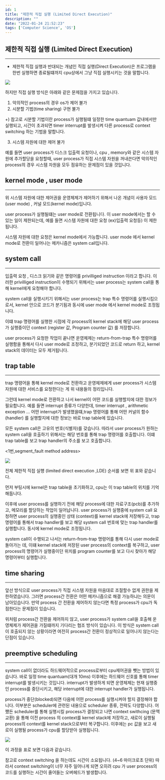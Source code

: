 ```yaml
---
id: 1
title: "제한적 직접 실행 (Limited Direct Execution)"
description: ""
date: "2022-01-24 21:52:23"
tags: ['Computer Science', 'OS']
---
```

## 제한적 직접 실행 (Limited Direct Execution)
<hr>

- 제한적 직접 실행과 반대되는 개념인 직접 실행(Direct Execution)은 프로그램을 한번 실행하면 종료될떄까지 cpu상에서 그냥 직접 실행시키는 것을 말합니다. 

![](/images/limited-direct-execution-01.jpg)


하지만 직접 실행 방식은 아래와 같은 문제점을 가지고 있습니다.

1. 악의적인 process의 경우 os가 제어 불가 
2. 시분할 기법(time sharing) 구현 불가 

+) 참고로 시분할 기법이란 process가 실행될떄 일정한 time quantuam 값내에서만 실행되고, 시간이 초과되면 timer interrupt를 발생시켜 다른 process로 context switching 하는 기법을 말합니다. 


3. 시스템 자원에 대한 제어 불가 

예를 들면 user process가 디스크 입출력 요청이나, cpu , memory와 같은 시스템 자원에 추가할당을 요청할때, user process가 직접 시스템 자원을 꺼내쓴다면 악의적인 process의 경우 시스템 자원을 모두 점유하는 문제점이 있을 것입니다. 

## kernel mode , user mode 
<hr>

위 시스템 자원에 대한 제어권을 운영체제가 제어하기 위해서 나온 개념이 사용자 모드(user mode) , 커널  모드(kernel mode)입니다.

user process가 실행될떄는 user mode로 전환됩니다. 이 user mode에서는 할 수 있는 일이 제한되는데, 예를 들면 시스템 자원에 대한 요청 (ex)입출력 요청등) 이 제한됩니다. 

시스템 자원에 대한 요청은 kernel mode에서 가능합니다. user mode 에서 kernel mode로 전환이 일어나는 메카니즘은 system call입니다.


## system call 
<hr>

입출력 요청 , 디스크 읽기와 같은 명령어를 privilliged instruction 이라고 합니다. 이러한 privilliged instruction이 수행되기 위해서는 user process는 system call을 통해 kernel에게 요청해야 합니다. 

system call을 실행시키기 위해서는 user process는 trap 특수 명령어를 실행시킴으로서, kernel 안으로 코드가 분기됨과 동시에 user mode 에서 kernel mode로 조정됩니다. 

이떄 trap 명령어를 실행한 시점에 각 process의 kernel stack에 해당 user process가 실행중이던 context (register 값, Program counter 값) 를 저장합니다. 


user process가 요청한 작업이 끝나면 운영체제는 return-from-trap 특수 명령어를 실행함을 통해서 다시 user mode로 조정하고, 분기되었던 코드로 return 하고, kernel stack의 데이터는 모두 제거됩니다. 

## trap table 
<hr>

trap 명령어을 통해 kernel mode로 전환하고 운영체제에게 user process가 시스템 자원에 대한 서비스를 요청한다는 게 위 내용들의 정리입니다.

그런데 kernel mode로 전환하고 나서 kernel이 어떤 코드를 실행할지에 대한 정보가 필요합니다. 예를 들면 interrupt 종류가 다양한데, timer interrupt , arithmetic exception ... 어떤 interrupt가 발생했을떄,trap 명령어를 통해 어떤 커널의 함수 (handler) 를 실행할지에 대한 정보는 바로  trap table에 있습니다.


모든 system call은 고유의 번호(식별자)를 갖습니다. 따라서 user process가 원하는 system call을 호출하기 위해서는 해당 번호를 통해 trap 명령어를 호출합니다. 이떄 trap table를 보고 trap handler의 주소를 보고 호출합니다. 

\<1번,segment_fault method address>

![](/images/limited-direct-execution-02.jpg)


전체 제한적 직접 실헁 (limited direct execution ,LDE) 순서를 보면 위 표와 같습니다. 

먼저 부팅시에 kernel은 trap table을 초기화하고, cpu는 이 trap table의 위치를 기억해둡니다. 

이후에 user process를 실행하기 전에 해당 process에 대한 자료구조(pcb)를 추가하고, 메모리를 할당하는 작업이 일어납니다. user process가 실행중에 system call 요청하면 user process의 실행중인 상태 (context)를 kernel stack에 저장해두고, trap 명령어를 통해서 trap handler를 보고  해당 system call 번호에 맞는 trap handler를 실행합니다. 동시에 kernel mode로 조정됩니다. 

system call이 수행되고 나서는 return-from-trap 명령어를 통해 다시 user mode로 돌아가는 데, 이떄 kernel stack에 저장된 user process의 context를 복구하고, user process의 명령어가 실행중이던 위치를 program counter를 보고 다시 찾아가 해당 명령어부터 실행합니다. 

## time sharing 
<hr>

앞선 방식으로 user process가 직접 시스템 자원을 마음대로 조절할수 없게 권한을 제한하였습니다. 그러면 process간 전환은 어떤 메카니즘으로 해결 가능하냐는 의문이 남아있습니다. 만약 process 간 전환을 제어하지 않는다면 특정 process가 cpu가 독점한다는 문제점이 있습니다. 

위처럼 process간 전환을 제어하지 않고, user process가 system call을 호출해 운영체제가 제어권을 가질떄까지 기다리는 협조 방식이 있습니다. 이 방식은 system call이 호출되지 않는 상황이라면 여전히 process간 전환이 정상적으로 일어나지 않는다는 단점이 있습니다.

## preemptive scheduling 
<hr>
system call이 없더라도 하드웨어적으로 process로부터 cpu제어권을 뺏는 방법이 있습니다. 바로 일정 time quantuam(대개 10ms) 이후에는 하드웨어 신호를 통해 timer interrupt를 발생시키는 것입니다. interrupt가 발생하게 되면 운영체제는 현재 실행중인 process를 중단시키고, 해당 interrupt에 대한 interrupt handler가 실행됩니다. 

process가 중단(blocked)되면 다음에 어떤 process를 실행시켜야 할지 결정해야 합니다. 이부분은 scheduler에 관련된 내용으로 scheduler 종류, 전략도 다양합니다. 어쩄든 scheduler를 통해 실행시킬 process가 결정되고 나면 context swithcing (문맥 교환) 을 통해 이전 process 의 context를 kernel stack에 저장하고, 새로이 실행될 process의 context를 kernel stack으로부터 복구합니다. 이후에는 pc 값을 보고 새로이 실행될 process가 cpu를 할당받아 실행됩니다. 


![](/images/limited-direct-execution-03.jpg)


이 과정을 표로 보면 다음과 같습니다. 

참고로 context switching 을 하는데도 시간이 소요됩니다. (4~6 마이크로초 단위) 따라서 context switching이 너무 자주 일어나게 되면 오히려 cpu 가 user process의 코드를 실행하는 시간이 줄어들는 오버헤드가 발생합니다.